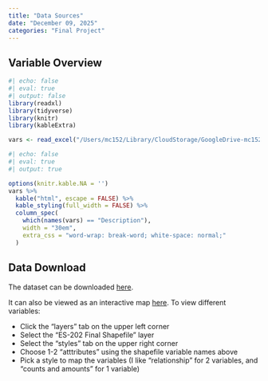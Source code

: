 ```yaml
---
title: "Data Sources"
date: "December 09, 2025"
categories: "Final Project"
---
```

## Variable Overview 
```r
#| echo: false
#| eval: true
#| output: false
library(readxl)
library(tidyverse)
library(knitr)
library(kableExtra)

vars <- read_excel("/Users/mc152/Library/CloudStorage/GoogleDrive-mc152@wellesley.edu/My Drive/Teaching/ES-202/Final/Final_Dataset_variable_names.xlsx")
```

```r
#| echo: false
#| eval: true
#| output: true

options(knitr.kable.NA = '')
vars %>%
  kable("html", escape = FALSE) %>%
  kable_styling(full_width = FALSE) %>%
  column_spec(
    which(names(vars) == "Description"), 
    width = "30em", 
    extra_css = "word-wrap: break-word; white-space: normal;"
  )
```


## Data Download
The dataset can be downloaded [here](https://drive.google.com/drive/folders/1hZWFZCzqoeWvpHIh0ZIbBVR8hKqKJBfA). 

It can also be viewed as an interactive map [here](https://arcg.is/0CKCDb0). To view different variables: 

 - Click the "layers" tab on the upper left corner
 - Select the "ES-202 Final Shapefile" layer
 - Select the "styles" tab on the upper right corner
 - Choose 1-2 "atttributes" using the shapefile variable names above 
 - Pick a style to map the variables (I like "relationship" for 2 variables, and "counts and amounts" for 1 variable)

